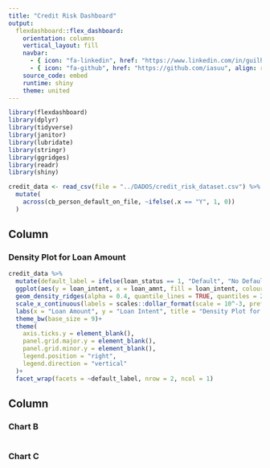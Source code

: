 ```yaml
---
title: "Credit Risk Dashboard"
output: 
  flexdashboard::flex_dashboard:
    orientation: columns
    vertical_layout: fill
    navbar:
      - { icon: "fa-linkedin", href: "https://www.linkedin.com/in/guilherme-yukio-iasunaga-2862601b6/" , align: right}
      - { icon: "fa-github", href: "https://github.com/iasuu", align: right }
    source_code: embed
    runtime: shiny
    theme: united
---
```


```r
library(flexdashboard)
library(dplyr)
library(tidyverse)
library(janitor)
library(lubridate)
library(stringr)
library(ggridges)
library(readr)
library(shiny)
```

```r
credit_data <- read_csv(file = "../DADOS/credit_risk_dataset.csv") %>%
  mutate(
    across(cb_person_default_on_file, ~ifelse(.x == "Y", 1, 0))
  )
```

Column {data-width=650}
-----------------------------------------------------------------------

### Density Plot for Loan Amount

```r
credit_data %>% 
  mutate(default_label = ifelse(loan_status == 1, "Default", "No Default")) %>%
  ggplot(aes(y = loan_intent, x = loan_amnt, fill = loan_intent, colour = loan_intent))+
  geom_density_ridges(alpha = 0.4, quantile_lines = TRUE, quantiles = 2, color = "black")+
  scale_x_continuous(labels = scales::dollar_format(scale = 10^-3, prefix = "$", suffix = "K", big.mark = ".", decimal.mark = ","))+
  labs(x = "Loan Amount", y = "Loan Intent", title = "Density Plot for Loan Amount per Loan Intent", fill = "Loan Intent", colour = "Loan Intent")+
  theme_bw(base_size = 9)+
  theme(
    axis.ticks.y = element_blank(),
    panel.grid.major.y = element_blank(),
    panel.grid.minor.y = element_blank(),
    legend.position = "right",
    legend.direction = "vertical"
  )+
  facet_wrap(facets = ~default_label, nrow = 2, ncol = 1)
```

Column {data-width=350}
-----------------------------------------------------------------------

### Chart B

```r

```

### Chart C

```r

```

